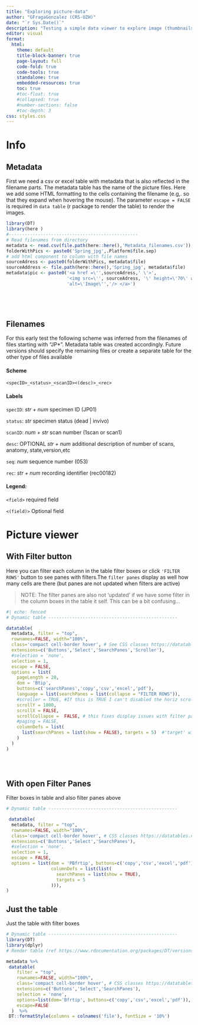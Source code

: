 ```yaml
---
title: "Exploring picture-data"
author: "GFragaGonzalez (CRS-UZH)"
date: "`r Sys.Date()`"
description: "Testing a simple data viewer to explore image (thumbnails) with minimal coding requirements "
editor: visual
format:  
  html:
    theme: default
    title-block-banner: true
    page-layout: full
    code-fold: true
    code-tools: true
    standalone: true
    embedded-resources: true
    toc: true
    #toc-float: true
    #collapsed: true
    #number-sections: false
    #toc-depth: 3
css: styles.css
---
```


```{=html}
<style>
  /* Add CSS for the hover effect */
  img:hover {
    /* overflow: hidden;*/
    width:  120px;  /* Set the desired width for the container */
    height: 120px;  /* Set the desired height for the container */
  }
</style>
```
# Info

::: panel-tabset
## Metadata

First we need a csv or excel table with metadata that is also reflected in the filename parts. The metadata table has the name of the picture files. Here we add some HTML formatting to the cells containing the filename (e.g,. so that they expand when hovering the mouse). The parameter `escape = FALSE` is required in `data table` (r package to render the table) to render the images.

```r
library(DT)
library(here )
#-------------------------------------------------
# Read filenames from directory
metadata <- read.csv(file.path(here::here(),'Metadata_filenames.csv'))
folderWithPics <- paste0('Spring_jpg',.Platform$file.sep)
# add html component to column with file names
sourceAdress <- paste0(folderWithPics, metadata$file)
sourceAddress <- file.path(here::here(),'Spring_jpg', metadata$file)
metadata$pic <- paste0('<a href =\'',sourceAdress,' \'>',
                       '<img src=\'', sourceAdress, '\' height=\'70\' witdth = \'70\'',
                       'alt=\'Image\'','/> </a>')
  
  

 
```

## Filenames

For this early test the following scheme was inferred from the filenames of files starting with "JP\*". Metadata table was created accordingly. Future versions should specify the remaining files or create a separate table for the other type of files available

#### Scheme

`<specID>_<status>_<scanID><(desc)>_<rec>`

#### Labels

`specID`: *str + num* specimen ID (JP01)

`status`: *str* specimen status (dead \| invivo)

`scanID`: *num + str* scan number (1scan or scan1)

`desc`: OPTIONAL *str + num* additional description of number of scans, anatomy, state,version,etc

`seq`: *num* sequence number (053)

`rec`: *str + num* recording identifier (rec00182)

#### Legend:

`<field>` required field

`<(field)>` Optional field
:::

# Picture viewer

::: panel-tabset
## With Filter button

Here you can filter each column in the table filter boxes or click `'FILTER ROWS'` button to see panes with filters.The `filter panes` display as well how many cells are there (but panes are not updated when filters are active)

> NOTE: The filter panes are also not 'updated' if we have some filter in the column boxes in the table it self. This can be a bit confusing...

```r
#| echo: fenced
# Dynamic table -------------------------------------------------

datatable(
  metadata, filter = "top",
  rownames=FALSE, width="100%", 
  class='compact cell-border hover', # See CSS classes https://datatables.net/manual/styling/classes
  extensions=c('Buttons','Select','SearchPanes','Scroller'),
  #selection = 'none',
  selection = 1,
  escape = FALSE,
  options = list(
    pageLength = 20,
    dom = 'Btip',
    buttons=c('searchPanes','copy','csv','excel','pdf'),
    language = list(searchPanes = list(collapse = "FILTER ROWS")),
    #scroller = TRUE, #If this is TRUE I can't disabled the horiz scroll
    scrollY = 1000,
    scrollX = FALSE,
    scrollCollapse =  FALSE, # this fixes display issues with filter pane depending on selection 
    #paging = FALSE, 
    columnDefs = list(
      list(searchPanes = list(show = FALSE), targets = 5)  #'target' will change how many panes
    )
  ) 
)      
      

  
```

## With open Filter Panes

Filter boxes in table and also filter panes above

```r
# Dynamic table -------------------------------------------------

 datatable(
  metadata, filter = "top",
  rownames=FALSE, width="100%", 
  class='compact cell-border hover', # CSS classes https://datatables.net/manual/styling/classes
  extensions=c('Buttons','Select','SearchPanes'),
  #selection = 'none',
  selection = 1,
  escape = FALSE,
  options = list(dom = 'PBfrtip', buttons=c('copy','csv','excel','pdf'),
                 columnDefs = list(list(
                   searchPanes = list(show = TRUE), 
                   targets = 5
                 ))),
)

```

## Just the table

Just the table with filter boxes

```r
# Dynamic table -------------------------------------------------
library(DT)
library(dplyr)
# Render table (ref https://www.rdocumentation.org/packages/DT/versions/0.28/topics/datatable)

metadata %>% 
 datatable(
    filter = "top",
    rownames=FALSE, width="100%",
    class='compact cell-border hover', # CSS classes https://datatables.net/manual/styling/classes
    extensions=c('Buttons','Select','SearchPanes'),
    selection = 'none',
    options=list(dom='Bfrtip', buttons=c('copy','csv','excel','pdf')),
    escape=FALSE
  )  %>%
 DT::formatStyle(columns = colnames('file'), fontSize = '10%')

```
:::
